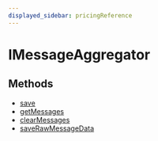 ```yaml
---
displayed_sidebar: pricingReference
---
```



# IMessageAggregator

## Methods

- [save](../IMessageAggregator/methods/pricing.IMessageAggregator.save.mdx)
- [getMessages](../IMessageAggregator/methods/pricing.IMessageAggregator.getMessages.mdx)
- [clearMessages](../IMessageAggregator/methods/pricing.IMessageAggregator.clearMessages.mdx)
- [saveRawMessageData](../IMessageAggregator/methods/pricing.IMessageAggregator.saveRawMessageData.mdx)
